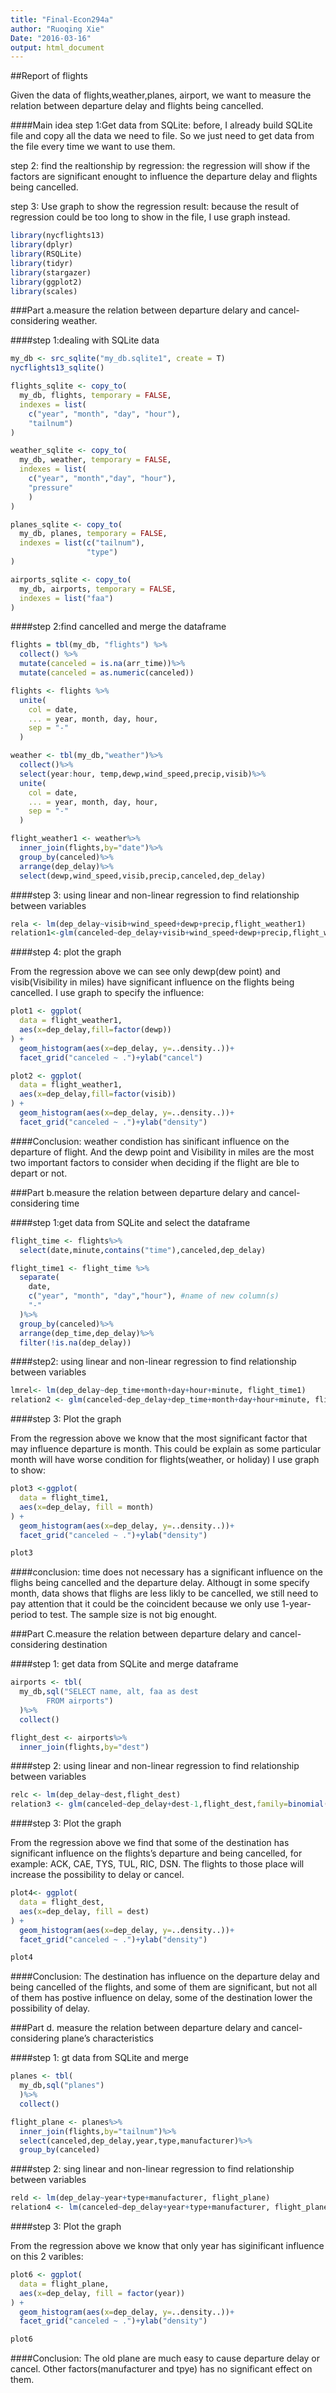 ```yaml
---
title: "Final-Econ294a"
author: "Ruoqing Xie"
Date: "2016-03-16"
output: html_document
---
```


##Report of flights

Given the data of flights,weather,planes, airport,
we want to measure the relation between departure delay and flights being cancelled.

####Main idea
step 1:Get data from SQLite: before, I already build SQLite file and copy all the data we need to file. So we just need to get data from the file every time we want to use them.

step 2: find the realtionship by regression: the regression will show if the factors are significant enought to influence the departure delay and flights being cancelled.

step 3: Use graph to show the regression result: because the result of regression could be too long to show in the file, I use graph instead.

```r
library(nycflights13)
library(dplyr)
library(RSQLite)
library(tidyr)
library(stargazer)
library(ggplot2)
library(scales)
```

###Part a.measure the relation between departure delary and cancel-considering weather.


####step 1:dealing with SQLite data

```r
my_db <- src_sqlite("my_db.sqlite1", create = T)
nycflights13_sqlite()

flights_sqlite <- copy_to(
  my_db, flights, temporary = FALSE, 
  indexes = list(
    c("year", "month", "day", "hour"), 
    "tailnum")
)

weather_sqlite <- copy_to(
  my_db, weather, temporary = FALSE, 
  indexes = list(
    c("year", "month","day", "hour"),
    "pressure"
    )
)

planes_sqlite <- copy_to(
  my_db, planes, temporary = FALSE, 
  indexes = list(c("tailnum"),
                 "type")
)

airports_sqlite <- copy_to(
  my_db, airports, temporary = FALSE, 
  indexes = list("faa")
)
```



####step 2:find cancelled and merge the dataframe

```r
flights = tbl(my_db, "flights") %>% 
  collect() %>%
  mutate(canceled = is.na(arr_time))%>%
  mutate(canceled = as.numeric(canceled))

flights <- flights %>%
  unite(
    col = date, 
    ... = year, month, day, hour,
    sep = "-"
  )

weather <- tbl(my_db,"weather")%>%
  collect()%>%
  select(year:hour, temp,dewp,wind_speed,precip,visib)%>%
  unite(
    col = date, 
    ... = year, month, day, hour,
    sep = "-"
  )

flight_weather1 <- weather%>%
  inner_join(flights,by="date")%>%
  group_by(canceled)%>%
  arrange(dep_delay)%>%
  select(dewp,wind_speed,visib,precip,canceled,dep_delay)
```



####step 3: using linear and non-linear regression to find relationship between variables

```r
rela <- lm(dep_delay~visib+wind_speed+dewp+precip,flight_weather1)
relation1<-glm(canceled~dep_delay+visib+wind_speed+dewp+precip,flight_weather1,family=binomial(link = "logit"))
```


####step 4: plot the graph

From the regression above we can see only dewp(dew point) and visib(Visibility in miles) have significant influence on the flights being cancelled. I use graph to specify the influence:

```r
plot1 <- ggplot(
  data = flight_weather1,
  aes(x=dep_delay,fill=factor(dewp))
) + 
  geom_histogram(aes(x=dep_delay, y=..density..))+
  facet_grid("canceled ~ .")+ylab("cancel")
```


```r
plot2 <- ggplot(
  data = flight_weather1,
  aes(x=dep_delay,fill=factor(visib))
) + 
  geom_histogram(aes(x=dep_delay, y=..density..))+
  facet_grid("canceled ~ .")+ylab("density")
```


####Conclusion: weather condistion has sinificant influence on the departure of flight. And the dewp point and Visibility in miles are the most two important factors to consider when deciding if the flight are ble to depart or not.


###Part b.measure the relation between departure delary and cancel-considering time


####step 1:get data from SQLite and select the dataframe

```r
flight_time <- flights%>%
  select(date,minute,contains("time"),canceled,dep_delay)

flight_time1 <- flight_time %>%
  separate(
    date, 
    c("year", "month", "day","hour"), #name of new column(s)
    "-"
  )%>%
  group_by(canceled)%>%
  arrange(dep_time,dep_delay)%>%
  filter(!is.na(dep_delay))
```



####step2: using linear and non-linear regression to find relationship between variables

```r
lmrel<- lm(dep_delay~dep_time+month+day+hour+minute, flight_time1)
relation2 <- glm(canceled~dep_delay+dep_time+month+day+hour+minute, flight_time1,family=binomial(link = "logit"))
```


####step 3: Plot the graph

From the regression above we know that the most significant factor that may influence departure is month. This could be explain as some particular month will have worse condition for flights(weather, or holiday)
I use graph to show:

```r
plot3 <-ggplot(
  data = flight_time1,
  aes(x=dep_delay, fill = month)
) + 
  geom_histogram(aes(x=dep_delay, y=..density..))+
  facet_grid("canceled ~ .")+ylab("density")
```
```r
plot3
```


####conclusion: time does not necessary has a significant influence on the flighs being cancelled and the departure delay. Althougt in some specify month, data shows that flighs are less likly to be cancelled, we still need to pay attention that it could be the coincident because we only use 1-year-period to test. The sample size is not big enought.



###Part C.measure the relation between departure delary and cancel-considering destination


####step 1: get data from SQLite and merge dataframe

```r
airports <- tbl(
  my_db,sql("SELECT name, alt, faa as dest
        FROM airports")
  )%>%
  collect()

flight_dest <- airports%>%
  inner_join(flights,by="dest")
```


####step 2: using linear and non-linear regression to find relationship between variables

```r
relc <- lm(dep_delay~dest,flight_dest)
relation3 <- glm(canceled~dep_delay+dest-1,flight_dest,family=binomial(link = "logit"))
```


####step 3: Plot the graph

From the regression above we find that some of the destination has significant influence on the flights's departure and being cancelled, for example: ACK, CAE, TYS, TUL, RIC, DSN. The flights to those place will increase the possibility to delay or cancel.

```r
plot4<- ggplot(
  data = flight_dest,
  aes(x=dep_delay, fill = dest)
) + 
  geom_histogram(aes(x=dep_delay, y=..density..))+
  facet_grid("canceled ~ .")+ylab("density")
```
```r
plot4
```

####Conclusion: The destination has influence on the departure delay and being cancelled of the flights, and some of them are significant, but not all of them has postive influence on delay, some of the destination lower the possibility of delay. 


###Part d. measure the relation between departure delary and cancel-considering plane's characteristics


####step 1: gt data from SQLite and merge

```r
planes <- tbl(
  my_db,sql("planes")
  )%>%
  collect()

flight_plane <- planes%>%
  inner_join(flights,by="tailnum")%>%
  select(canceled,dep_delay,year,type,manufacturer)%>%
  group_by(canceled)
```

####step 2: sing linear and non-linear regression to find relationship between variables
```r
reld <- lm(dep_delay~year+type+manufacturer, flight_plane)
relation4 <- lm(canceled~dep_delay+year+type+manufacturer, flight_plane)
```

####step 3: Plot the graph

From the regression above we know that only year has siginificant influence on this 2 varibles:

```r
plot6 <- ggplot(
  data = flight_plane,
  aes(x=dep_delay, fill = factor(year))
) + 
  geom_histogram(aes(x=dep_delay, y=..density..))+
  facet_grid("canceled ~ .")+ylab("density")
```
```r
plot6
```


####Conclusion: The old plane are much easy to cause departure delay or cancel. Other factors(manufacturer and tpye) has no significant effect on them.

